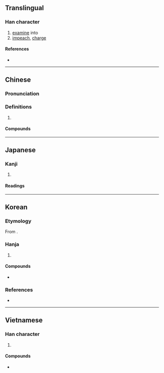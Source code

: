 {{character info}}
==Translingual==

===Han character===
{{Han char|rn=19|rad=力|as=06|sn=8|four=04827|canj=YOKS|ids=⿰亥力}}

# [[examine]] into
# [[impeach]], [[charge]]

====References====
* {{Han ref|kx=0147.200|dkj=02342|dj=0331.280|hdz=10370.020|uh=52BE|ud=21182|bh=A8F0|bd=43248}}

----

==Chinese==
{{zh-forms}}

===Pronunciation===
{{zh-pron
|m=hé
|c=hat6
|mc=y
|oc=y
|cat=
}}

===Definitions===
{{zh-hanzi}}

# {{rfdef|zh}}

====Compounds====
{{zh-der|彈劾|劾奏|彈劾權|彈劾無私|劾繫|參劾|投劾|深文巧劾|舉劾}}

----

==Japanese==

===Kanji===
{{ja-kanji|grade=c|rs=力06}}

# {{rfdef|ja|sort=力06}}

====Readings====
{{ja-readings
|goon=がい
|kanon=かい
|kun=さばく, しら-べる, きわめる, つとめる
}}

----

==Korean==

===Etymology===
From {{der|ko|ltc|-}} {{ltc-l|劾|id=3}}.

===Hanja===
{{ko-hanja-search}}
{{ko-hanja|꾸짖다|꾸짖을|핵}}

# {{hanja form of|핵|[[scold]]; [[inquire]]}}

====Compounds====
* {{ko-l|탄핵|[[impeachment]]|彈劾}}

===References===
* {{R:hanjadoc|869}}

----

==Vietnamese==

===Han character===
{{vi-readings|reading=hặc|rs=力06}}

# {{rfdef|vi|sort=力06}}

====Compounds====
* {{vi-l|đàn hặc|to [[impeach]]|[[彈劾]]}}